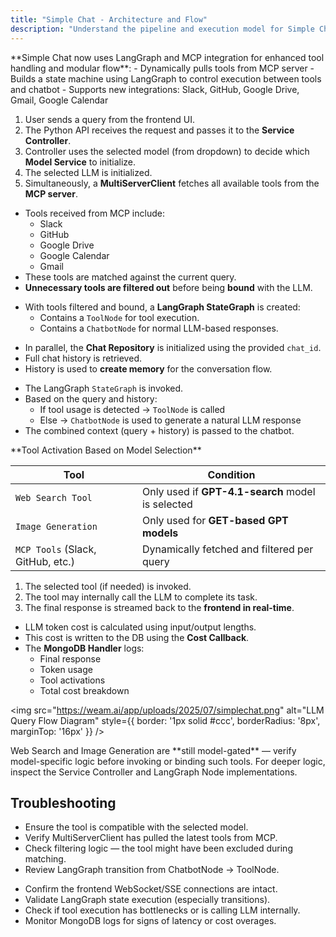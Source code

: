 ```yaml
---
title: "Simple Chat - Architecture and Flow"
description: "Understand the pipeline and execution model for Simple Chat integrating MCP tools and LangGraph-based control flow."
---
```


<Info>
  **Simple Chat now uses LangGraph and MCP integration for enhanced tool handling and modular flow**:
  - Dynamically pulls tools from MCP server
  - Builds a state machine using LangGraph to control execution between tools and chatbot
  - Supports new integrations: Slack, GitHub, Google Drive, Gmail, Google Calendar
</Info>

<Steps>

<Step title="User Query Flow">

1. User sends a query from the frontend UI.
2. The Python API receives the request and passes it to the **Service Controller**.
3. Controller uses the selected model (from dropdown) to decide which **Model Service** to initialize.
4. The selected LLM is initialized.
5. Simultaneously, a **MultiServerClient** fetches all available tools from the **MCP server**.

</Step>

<Step title="Tool Registration and Filtering">

- Tools received from MCP include:
  - Slack
  - GitHub
  - Google Drive
  - Google Calendar
  - Gmail
- These tools are matched against the current query.
- **Unnecessary tools are filtered out** before being **bound** with the LLM.

</Step>

<Step title="LangGraph StateGraph Construction">

- With tools filtered and bound, a **LangGraph StateGraph** is created:
  - Contains a `ToolNode` for tool execution.
  - Contains a `ChatbotNode` for normal LLM-based responses.

</Step>

<Step title="Chat History Initialization">

- In parallel, the **Chat Repository** is initialized using the provided `chat_id`.
- Full chat history is retrieved.
- History is used to **create memory** for the conversation flow.

</Step>

<Step title="StateGraph Execution">

- The LangGraph `StateGraph` is invoked.
- Based on the query and history:
  - If tool usage is detected → `ToolNode` is called
  - Else → `ChatbotNode` is used to generate a natural LLM response
- The combined context (query + history) is passed to the chatbot.

</Step>

<Step title="Tool Invocation Rules">

<Info>
  **Tool Activation Based on Model Selection**
</Info>

| Tool                 | Condition                                           |
|----------------------|-----------------------------------------------------|
| `Web Search Tool`    | Only used if **GPT-4.1-search** model is selected   |
| `Image Generation`   | Only used for **GET-based GPT models**             |
| `MCP Tools` (Slack, GitHub, etc.) | Dynamically fetched and filtered per query |

</Step>

<Step title="Streaming the Response">

1. The selected tool (if needed) is invoked.
2. The tool may internally call the LLM to complete its task.
3. The final response is streamed back to the **frontend in real-time**.

</Step>

<Step title="Logging and Cost Management">

- LLM token cost is calculated using input/output lengths.
- This cost is written to the DB using the **Cost Callback**.
- The **MongoDB Handler** logs:
  - Final response
  - Token usage
  - Tool activations
  - Total cost breakdown

</Step>

<Step title="Architecture Overview">

<img
  src="https://weam.ai/app/uploads/2025/07/simplechat.png"
  alt="LLM Query Flow Diagram"
  style={{ border: '1px solid #ccc', borderRadius: '8px', marginTop: '16px' }}
/>

</Step>

</Steps>

<Note>
  Web Search and Image Generation are **still model-gated** — verify model-specific logic before invoking or binding such tools. For deeper logic, inspect the Service Controller and LangGraph Node implementations.
</Note>

## Troubleshooting

<AccordionGroup>

<Accordion title="Tool does not trigger">

- Ensure the tool is compatible with the selected model.
- Verify MultiServerClient has pulled the latest tools from MCP.
- Check filtering logic — the tool might have been excluded during matching.
- Review LangGraph transition from ChatbotNode → ToolNode.

</Accordion>

<Accordion title="No streaming or delay in response">

- Confirm the frontend WebSocket/SSE connections are intact.
- Validate LangGraph state execution (especially transitions).
- Check if tool execution has bottlenecks or is calling LLM internally.
- Monitor MongoDB logs for signs of latency or cost overages.

</Accordion>

</AccordionGroup>
